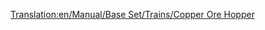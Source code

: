 [[Translation:en/Manual/Base Set/Trains/Copper Ore Hopper]]
{{en/Trains Carriages new|Picture=[[File:en/Copperorehopper.png]]
|NormalCost=£1,048 ($2,096)
|NormalWeight=19 / 49 t
|NormalCapacity=30 tonnes of copper ore
|MonoCost="
|MonoWeight=19 / 54 t
|MonoCapacity=35 tonnes of copper ore
|MagCost="
|MagWeight=19 / 56 t
|MagCapacity=37 tonnes of copper ore
|Description=This van is used for transporting copper ore from coppermines to factories in subtropic terretories
}}